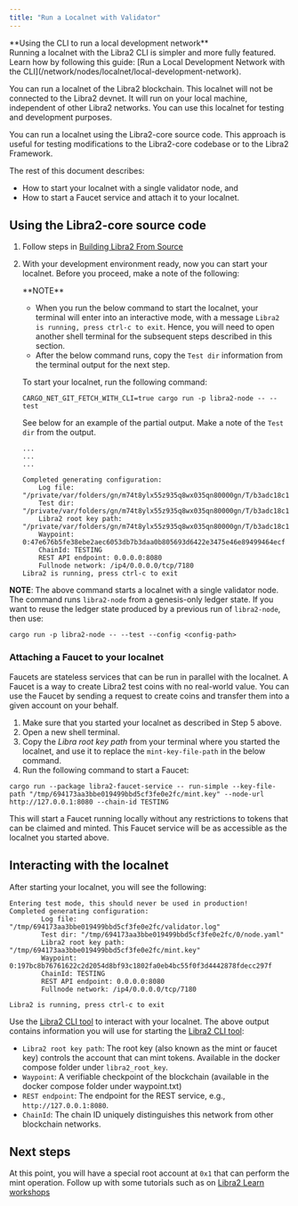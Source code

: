 ```yaml
---
title: "Run a Localnet with Validator"
---
```



<Aside type="note">
  **Using the CLI to run a local development network** <br />
  Running a localnet with the Libra2 CLI is simpler and more fully featured. Learn how by following this guide: [Run a Local Development Network with the CLI](/network/nodes/localnet/local-development-network).
</Aside>

You can run a localnet of the Libra2 blockchain. This localnet will not be connected to the Libra2 devnet. It will run on your local machine, independent of other Libra2 networks. You can use this localnet for testing and development purposes.

You can run a localnet using the Libra2-core source code. This approach is useful for testing modifications to the Libra2-core codebase or to the Libra2 Framework.

The rest of this document describes:

- How to start your localnet with a single validator node, and
- How to start a Faucet service and attach it to your localnet.

## Using the Libra2-core source code

1. Follow steps in [Building Libra2 From Source](/network/nodes/building-from-source)

2. With your development environment ready, now you can start your localnet. Before you proceed, make a note of the following:

   <Aside type="note">
     **NOTE**

     - When you run the below command to start the localnet, your terminal will enter into an interactive mode, with a message `Libra2 is running, press ctrl-c to exit`. Hence, you will need to open another shell terminal for the subsequent steps described in this section.
     - After the below command runs, copy the `Test dir` information from the terminal output for the next step.
   </Aside>

   To start your localnet, run the following command:

   ```shellscript filename="Terminal"
   CARGO_NET_GIT_FETCH_WITH_CLI=true cargo run -p libra2-node -- --test
   ```

   See below for an example of the partial output. Make a note of the `Test dir` from the output.

   ```shellscript filename="Terminal"
   ...
   ...
   ...

   Completed generating configuration:
       Log file: "/private/var/folders/gn/m74t8ylx55z935q8wx035qn80000gn/T/b3adc18c144bfcc78a1541953893bc1c/validator.log"
       Test dir: "/private/var/folders/gn/m74t8ylx55z935q8wx035qn80000gn/T/b3adc18c144bfcc78a1541953893bc1c/0/node.yaml"
       Libra2 root key path: "/private/var/folders/gn/m74t8ylx55z935q8wx035qn80000gn/T/b3adc18c144bfcc78a1541953893bc1c/mint.key"
       Waypoint: 0:47e676b5fe38ebe2aec6053db7b3daa0b805693d6422e3475e46e89499464ecf
       ChainId: TESTING
       REST API endpoint: 0.0.0.0:8080
       Fullnode network: /ip4/0.0.0.0/tcp/7180
   Libra2 is running, press ctrl-c to exit
   ```

**NOTE**: The above command starts a localnet with a single validator node. The command runs `libra2-node` from a genesis-only ledger state. If you want to reuse the ledger state produced by a previous run of `libra2-node`, then use:

```shellscript filename="Terminal"
cargo run -p libra2-node -- --test --config <config-path>
```

### Attaching a Faucet to your localnet

Faucets are stateless services that can be run in parallel with the localnet. A Faucet is a way to create Libra2 test coins with no real-world value. You can use the Faucet by sending a request to create coins and transfer them into a given account on your behalf.

1. Make sure that you started your localnet as described in Step 5 above.
2. Open a new shell terminal.
3. Copy the _Libra root key path_ from your terminal where you started the localnet, and use it to replace the `mint-key-file-path` in the below command.
4. Run the following command to start a Faucet:

```shellscript filename="Terminal"
cargo run --package libra2-faucet-service -- run-simple --key-file-path "/tmp/694173aa3bbe019499bbd5cf3fe0e2fc/mint.key" --node-url http://127.0.0.1:8080 --chain-id TESTING
```

This will start a Faucet running locally without any restrictions to tokens that can be claimed and minted. This Faucet service will be as accessible as the localnet you started above.

## Interacting with the localnet

After starting your localnet, you will see the following:

```shellscript filename="Terminal"
Entering test mode, this should never be used in production!
Completed generating configuration:
        Log file: "/tmp/694173aa3bbe019499bbd5cf3fe0e2fc/validator.log"
        Test dir: "/tmp/694173aa3bbe019499bbd5cf3fe0e2fc/0/node.yaml"
        Libra2 root key path: "/tmp/694173aa3bbe019499bbd5cf3fe0e2fc/mint.key"
        Waypoint: 0:197bc8b76761622c2d2054d8bf93c1802fa0eb4bc55f0f3d4442878fdecc297f
        ChainId: TESTING
        REST API endpoint: 0.0.0.0:8080
        Fullnode network: /ip4/0.0.0.0/tcp/7180

Libra2 is running, press ctrl-c to exit
```

Use the [Libra2 CLI tool](/build/cli) to interact with your localnet. The above output contains information you will use for starting the [Libra2 CLI tool](/build/cli):

- `Libra2 root key path`: The root key (also known as the mint or faucet key) controls the account that can mint tokens. Available in the docker compose folder under `libra2_root_key`.
- `Waypoint`: A verifiable checkpoint of the blockchain (available in the docker compose folder under waypoint.txt)
- `REST endpoint`: The endpoint for the REST service, e.g., `http://127.0.0.1:8080`.
- `ChainId`: The chain ID uniquely distinguishes this network from other blockchain networks.

## Next steps

At this point, you will have a special root account at `0x1` that can perform the mint operation. Follow up with some tutorials such as on [Libra2 Learn workshops](https://learn.libra2labs.com/en/workshops)
